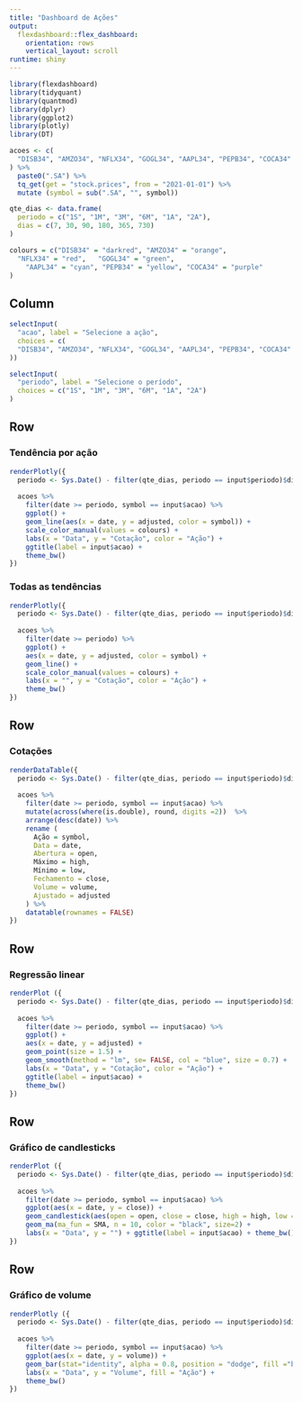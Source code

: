 ```yaml
---
title: "Dashboard de Ações"
output: 
  flexdashboard::flex_dashboard:
    orientation: rows
    vertical_layout: scroll
runtime: shiny
---
```


```r
library(flexdashboard)
library(tidyquant)
library(quantmod)
library(dplyr)
library(ggplot2)
library(plotly)
library(DT)

acoes <- c(
  "DISB34", "AMZO34", "NFLX34", "GOGL34", "AAPL34", "PEPB34", "COCA34"
) %>%
  paste0(".SA") %>%
  tq_get(get = "stock.prices", from = "2021-01-01") %>%
  mutate (symbol = sub(".SA", "", symbol))

qte_dias <- data.frame(
  periodo = c("1S", "1M", "3M", "6M", "1A", "2A"),
  dias = c(7, 30, 90, 180, 365, 730)
)

colours = c("DISB34" = "darkred", "AMZO34" = "orange", 
  "NFLX34" = "red",   "GOGL34" = "green", 
    "AAPL34" = "cyan", "PEPB34" = "yellow", "COCA34" = "purple"
)

```


Column {.sidebar}
-----------------------------------------------------------------------

```r
selectInput(
  "acao", label = "Selecione a ação",
  choices = c(
  "DISB34", "AMZO34", "NFLX34", "GOGL34", "AAPL34", "PEPB34", "COCA34"
))

selectInput(
  "periodo", label = "Selecione o período",
  choices = c("1S", "1M", "3M", "6M", "1A", "2A")
)
```



Row {.tabset}
-----------------------------------------------------------------------

### Tendência por ação

```r
renderPlotly({
  periodo <- Sys.Date() - filter(qte_dias, periodo == input$periodo)$dias
  
  acoes %>%
    filter(date >= periodo, symbol == input$acao) %>%
    ggplot() +
    geom_line(aes(x = date, y = adjusted, color = symbol)) +
    scale_color_manual(values = colours) +
    labs(x = "Data", y = "Cotação", color = "Ação") +
    ggtitle(label = input$acao) +
    theme_bw()
})
```

### Todas as tendências

```r
renderPlotly({
  periodo <- Sys.Date() - filter(qte_dias, periodo == input$periodo)$dias
  
  acoes %>%
    filter(date >= periodo) %>%
    ggplot() +
    aes(x = date, y = adjusted, color = symbol) +
    geom_line() +
    scale_color_manual(values = colours) +
    labs(x = "", y = "Cotação", color = "Ação") +
    theme_bw()
})
```

Row {.tabset}
-----------------------------------------------------------------------

### Cotações

```r
renderDataTable({
  periodo <- Sys.Date() - filter(qte_dias, periodo == input$periodo)$dias
  
  acoes %>%
    filter(date >= periodo, symbol == input$acao) %>%
    mutate(across(where(is.double), round, digits =2))  %>%
    arrange(desc(date)) %>%
    rename (
      Ação = symbol,
      Data = date,
      Abertura = open,
      Máximo = high,
      Mínimo = low,
      Fechamento = close,
      Volume = volume,
      Ajustado = adjusted
    ) %>%
    datatable(rownames = FALSE) 
})
```
Row {.tabset}
-----------------------------------------------------------------------

### Regressão linear

```r
renderPlot ({
  periodo <- Sys.Date() - filter(qte_dias, periodo == input$periodo)$dias
  
  acoes %>%
    filter(date >= periodo, symbol == input$acao) %>%
    ggplot() +
    aes(x = date, y = adjusted) +
    geom_point(size = 1.5) +
    geom_smooth(method = "lm", se= FALSE, col = "blue", size = 0.7) +
    labs(x = "Data", y = "Cotação", color = "Ação") +
    ggtitle(label = input$acao) +
    theme_bw()
})

```

Row{.tabset}
------------------------------------------------------------------------
### Gráfico de candlesticks
```r
renderPlot ({
  periodo <- Sys.Date() - filter(qte_dias, periodo == input$periodo)$dias
  
  acoes %>%
    filter(date >= periodo, symbol == input$acao) %>%
    ggplot(aes(x = date, y = close)) +
    geom_candlestick(aes(open = open, close = close, high = high, low = low)) +
    geom_ma(ma_fun = SMA, n = 10, color = "black", size=2) +
    labs(x = "Data", y = "") + ggtitle(label = input$acao) + theme_bw()
})

````

Row{.tabset}
------------------------------------------------------------------------
### Gráfico de volume
```r
renderPlotly ({
  periodo <- Sys.Date() - filter(qte_dias, periodo == input$periodo)$dias
  
  acoes %>%
    filter(date >= periodo, symbol == input$acao) %>%
    ggplot(aes(x = date, y = volume)) +
    geom_bar(stat="identity", alpha = 0.8, position = "dodge", fill ="blue") +
    labs(x = "Data", y = "Volume", fill = "Ação") +
    theme_bw()
})

````